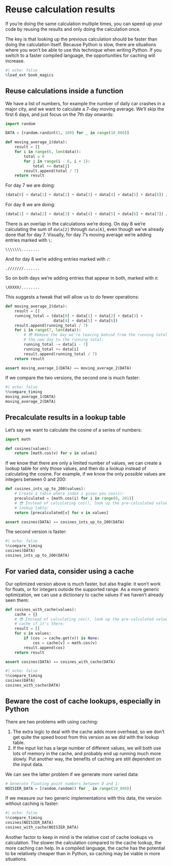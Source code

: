 # Reuse calculation results

If you're doing the same calculation multiple times, you can speed up your code by reusing the results and only doing the calculation once.

The key is that looking up the previous calculation should be faster than doing the calculation itself.
Because Python is slow, there are situations where you won't be able to use this technique when writing Python.
If you switch to a faster compiled language, the opportunities for caching will increase.

```python
#| echo: false
%load_ext book_magics
```

## Reuse calculations inside a function

We have a list of numbers, for example the number of daily car crashes in a major city, and we want to calculate a 7-day moving average.
We'll skip the first 6 days, and just focus on the 7th day onwards:

```python
import random

DATA = [random.randint(1, 100) for _ in range(10_000)]

def moving_average_1(data):
    result = []
    for i in range(6, len(data)):
        total = 0
        for j in range(i - 6, i + 1):
            total += data[j]
        result.append(total / 7)
    return result
```

For day 7 we are doing:

```python
(data[0] + data[1] + data[2] + data[3] + data[4] + data[5] + data[6]) / 7
```

For day 8 we are doing:

```python
(data[1] + data[2] + data[3] + data[4] + data[5] + data[6] + data[7]) / 7
```

There is an overlap in the calculations we're doing.
On day 8 we're calculating the sum of `data[2]` through `data[6]`, even though we've already done that for day 7.
Visually, for day 7's moving average we're adding entries marked with `\`:

```
\\\\\\\........
```

And for day 8 we're adding entries marked with `/`:

```
.///////.......
```

So on both days we're adding entries that appear in both, marked with `X`:

```
\XXXXX/........
```

This suggests a tweak that will allow us to do fewer operations:

```python
def moving_average_2(data):
    result = []
    running_total = (data[0] + data[1] + data[2] + data[3] +
                     data[4] + data[5] + data[6])
    result.append(running_total / 7)
    for i in range(7, len(data)):
        # 😎 Remove the day we're leaving behind from the running total, add
        # the new day to the running total:
        running_total -= data[i - 7]
        running_total += data[i]
        result.append(running_total / 7)
    return result

assert moving_average_1(DATA) == moving_average_2(DATA)
```

If we compare the two versions, the second one is much faster:

```python
#| echo: false
%%compare_timing
moving_average_1(DATA)
moving_average_2(DATA)
```

## Precalculate results in a lookup table

Let's say we want to calculate the cosine of a series of numbers:

```python
import math

def cosines(values):
    return [math.cos(v) for v in values]
```

If we know that there are only a limited number of values, we can create a lookup table for only those values, and then do a lookup instead of calculating the cosine.
For example, if we know the only possible values are integers between 0 and 200:

```python
def cosines_ints_up_to_200(values):
    # Create a table where index i gives you cos(i):
    precalculated = [math.cos(i) for i in range(0, 201)]
    # 😎 Instead of calculating cos(), look up the pre-calculated value in the
    # lookup table:
    return [precalculated[v] for v in values]

assert cosines(DATA) == cosines_ints_up_to_200(DATA)
```

The second version is faster:

```python
#| echo: false
%%compare_timing
cosines(DATA)
cosines_ints_up_to_200(DATA)
```

## For varied data, consider using a cache

Our optimized version above is much faster, but also fragile: it won't work for floats, or for integers outside the supported range.
As a more generic optimization, we can use a dictionary to cache values if we haven't already seen them:

```python
def cosines_with_cache(values):
    cache = {}
    # 😎 Instead of calculating cos(), look up the pre-calculated value in the
    # cache if it's there:
    result = []
    for v in values:
        if (cos := cache.get(v)) is None:
            cos = cache[v] = math.cos(v)
        result.append(cos)
    return result

assert cosines(DATA) == cosines_with_cache(DATA)
```

```python
#| echo: false
%%compare_timing
cosines(DATA)
cosines_with_cache(DATA)
```

## Beware the cost of cache lookups, especially in Python

There are two problems with using caching:

1. The extra logic to deal with the cache adds more overhead, so we don't get quite the speed boost from this version as we did with the lookup table.
2. If the input list has a large number of different values, we will both use lots of memory in the cache, and probably end up running much more slowly.
   Put another way, the benefits of caching are still dependent on the input data.

We can see the latter problem if we generate more varied data:

```python
# Generate floating point numbers between 0 and 1:
NOISIER_DATA = [random.random() for _ in range(10_000)]
```

If we measure our two generic implementations with this data, the version without caching is faster:

```python
#| echo: false
%%compare_timing
cosines(NOISIER_DATA)
cosines_with_cache(NOISIER_DATA)
```

Another factor to keep in mind is the relative cost of cache lookups vs calculation.
The slower the calculation compared to the cache lookup, the more caching can help.
In a compiled language, the cache has the potential to be relatively cheaper than in Python, so caching may be viable in more situations.
